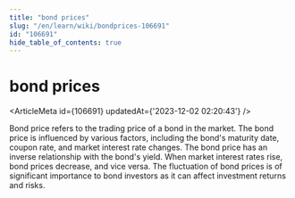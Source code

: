 ```yaml
---
title: "bond prices"
slug: "/en/learn/wiki/bondprices-106691"
id: "106691"
hide_table_of_contents: true
---
```



<Breadcrumbs current="bond prices" />

# bond prices

<ArticleMeta id={106691} updatedAt={'2023-12-02 02:20:43'} />
<div className='border-solid border-b border-t-0 my-4 border-[var(--ifm-color-gray-300)]' />

Bond price refers to the trading price of a bond in the market. The bond price is influenced by various factors, including the bond's maturity date, coupon rate, and market interest rate changes. The bond price has an inverse relationship with the bond's yield. When market interest rates rise, bond prices decrease, and vice versa. The fluctuation of bond prices is of significant importance to bond investors as it can affect investment returns and risks.
